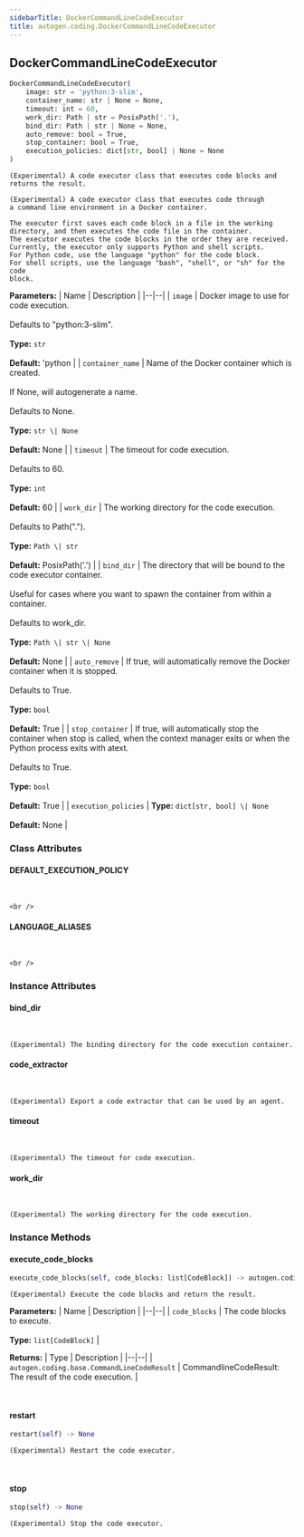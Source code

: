 ```yaml
---
sidebarTitle: DockerCommandLineCodeExecutor
title: autogen.coding.DockerCommandLineCodeExecutor
---
```

<h2 id="autogen.coding.DockerCommandLineCodeExecutor" class="doc doc-heading">
    <code class="doc-symbol doc-symbol-heading doc-symbol-class"></code>
    <span class="doc doc-object-name doc-class-name">DockerCommandLineCodeExecutor</span>
</h2>

```python
DockerCommandLineCodeExecutor(
    image: str = 'python:3-slim',
    container_name: str | None = None,
    timeout: int = 60,
    work_dir: Path | str = PosixPath('.'),
    bind_dir: Path | str | None = None,
    auto_remove: bool = True,
    stop_container: bool = True,
    execution_policies: dict[str, bool] | None = None
)
```

    (Experimental) A code executor class that executes code blocks and returns the result.
    
    (Experimental) A code executor class that executes code through
    a command line environment in a Docker container.
    
    The executor first saves each code block in a file in the working
    directory, and then executes the code file in the container.
    The executor executes the code blocks in the order they are received.
    Currently, the executor only supports Python and shell scripts.
    For Python code, use the language "python" for the code block.
    For shell scripts, use the language "bash", "shell", or "sh" for the code
    block.

<b>Parameters:</b>
| Name | Description |
|--|--|
| `image` | Docker image to use for code execution.<br/><br/>Defaults to "python:3-slim".<br/><br/>**Type:** `str`<br/><br/>**Default:** 'python |
| `container_name` | Name of the Docker container which is created.<br/><br/>If None, will autogenerate a name.<br/><br/>Defaults to None.<br/><br/>**Type:** `str \| None`<br/><br/>**Default:** None |
| `timeout` | The timeout for code execution.<br/><br/>Defaults to 60.<br/><br/>**Type:** `int`<br/><br/>**Default:** 60 |
| `work_dir` | The working directory for the code execution.<br/><br/>Defaults to Path(".").<br/><br/>**Type:** `Path \| str`<br/><br/>**Default:** PosixPath('.') |
| `bind_dir` | The directory that will be bound to the code executor container.<br/><br/>Useful for cases where you want to spawn the container from within a container.<br/><br/>Defaults to work_dir.<br/><br/>**Type:** `Path \| str \| None`<br/><br/>**Default:** None |
| `auto_remove` | If true, will automatically remove the Docker container when it is stopped.<br/><br/>Defaults to True.<br/><br/>**Type:** `bool`<br/><br/>**Default:** True |
| `stop_container` | If true, will automatically stop the container when stop is called, when the context manager exits or when the Python process exits with atext.<br/><br/>Defaults to True.<br/><br/>**Type:** `bool`<br/><br/>**Default:** True |
| `execution_policies` | **Type:** `dict[str, bool] \| None`<br/><br/>**Default:** None |

### Class Attributes

<code class="doc-symbol doc-symbol-heading doc-symbol-attribute"></code>
#### DEFAULT_EXECUTION_POLICY
<br />

    <br />

<code class="doc-symbol doc-symbol-heading doc-symbol-attribute"></code>
#### LANGUAGE_ALIASES
<br />

    <br />

### Instance Attributes

<code class="doc-symbol doc-symbol-heading doc-symbol-attribute"></code>
#### bind_dir
<br />

    (Experimental) The binding directory for the code execution container.

<code class="doc-symbol doc-symbol-heading doc-symbol-attribute"></code>
#### code_extractor
<br />

    (Experimental) Export a code extractor that can be used by an agent.

<code class="doc-symbol doc-symbol-heading doc-symbol-attribute"></code>
#### timeout
<br />

    (Experimental) The timeout for code execution.

<code class="doc-symbol doc-symbol-heading doc-symbol-attribute"></code>
#### work_dir
<br />

    (Experimental) The working directory for the code execution.

### Instance Methods

<code class="doc-symbol doc-symbol-heading doc-symbol-method"></code>
#### execute_code_blocks

```python
execute_code_blocks(self, code_blocks: list[CodeBlock]) -> autogen.coding.base.CommandLineCodeResult
```

    (Experimental) Execute the code blocks and return the result.

<b>Parameters:</b>
| Name | Description |
|--|--|
| `code_blocks` | The code blocks to execute.<br/><br/>**Type:** `list[CodeBlock]` |

<b>Returns:</b>
| Type | Description |
|--|--|
| `autogen.coding.base.CommandLineCodeResult` | CommandlineCodeResult: The result of the code execution. |

<br />

<code class="doc-symbol doc-symbol-heading doc-symbol-method"></code>
#### restart

```python
restart(self) -> None
```

    (Experimental) Restart the code executor.

<br />

<code class="doc-symbol doc-symbol-heading doc-symbol-method"></code>
#### stop

```python
stop(self) -> None
```

    (Experimental) Stop the code executor.

<br />